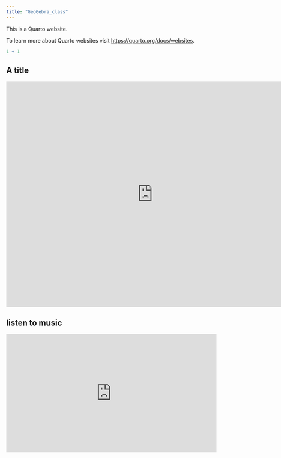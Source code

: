 ```yaml
---
title: "GeoGebra_class"
---
```


This is a Quarto website.

To learn more about Quarto websites visit <https://quarto.org/docs/websites>.

```r
1 + 1
```

## A title

<iframe width="780" height="600" src="https://www.geogebra.org/m/jyfqftpn" title="YouTube video player" frameborder="0" allow="accelerometer; autoplay; clipboard-write; encrypted-media; gyroscope; picture-in-picture; web-share" referrerpolicy="strict-origin-when-cross-origin" allowfullscreen></iframe>





## listen to music

<iframe width="560" height="315" src="https://www.youtube.com/embed/Ds01JeEGHFA?si=NgDTXw-85aMAIDLR" title="YouTube video player" frameborder="0" allow="accelerometer; autoplay; clipboard-write; encrypted-media; gyroscope; picture-in-picture; web-share" referrerpolicy="strict-origin-when-cross-origin" allowfullscreen></iframe>


